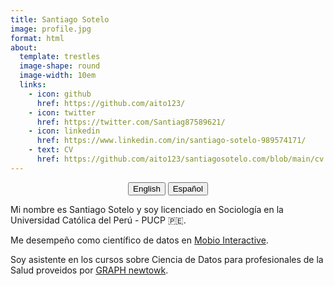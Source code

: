 ```yaml
---
title: Santiago Sotelo
image: profile.jpg
format: html
about:
  template: trestles
  image-shape: round
  image-width: 10em
  links: 
    - icon: github
      href: https://github.com/aito123/
    - icon: twitter
      href: https://twitter.com/Santiag87589621/
    - icon: linkedin
      href: https://www.linkedin.com/in/santiago-sotelo-989574171/
    - text: CV
      href: https://github.com/aito123/santiagosotelo.com/blob/main/cv.pdf
---
```


<center><a href="index.html"> <button type="button" class="btn btn-secondary me-md-2 btn-sm">English</button></a> <a href="index-es.html"><button type="button" class="btn btn-primary me-md-2 btn-sm">Español</button></a></center>

Mi nombre es Santiago Sotelo y soy licenciado en Sociología en la \nPontificia Universidad Católica del Perú - PUCP 🇵🇪.

Me desempeño como científico de datos en [Mobio Interactive](https://www.mobiointeractive.com/portfolio/items/santiago-sotelo-data-scientist).

Soy asistente en los cursos sobre Ciencia de Datos para profesionales de la Salud proveidos por [GRAPH newtowk](https://thegraphcourses.org/members/ssotelo001/).
